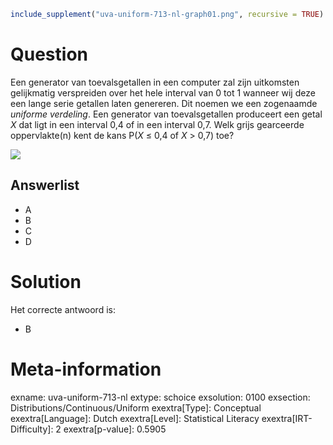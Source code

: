 ```r
include_supplement("uva-uniform-713-nl-graph01.png", recursive = TRUE)
```

Question
========

Een generator van toevalsgetallen in een computer zal zijn uitkomsten
gelijkmatig verspreiden over het hele interval van 0 tot 1 wanneer wij
deze een lange serie getallen laten genereren. Dit noemen we een
zogenaamde *uniforme verdeling*. Een generator van toevalsgetallen
produceert een getal *X* dat ligt in een interval 0,4 of in een interval
0,7. Welk grijs gearceerde oppervlakte(n) kent de kans P(*X* ≤ 0,4 of *X* \> 0,7) toe?

![](uva-uniform-713-nl-graph01.png)

Answerlist
----------

* A
* B
* C
* D

Solution
========

Het correcte antwoord is: 

* B

Meta-information
================
exname: uva-uniform-713-nl
extype: schoice
exsolution: 0100
exsection: Distributions/Continuous/Uniform
exextra[Type]: Conceptual
exextra[Language]: Dutch
exextra[Level]: Statistical Literacy
exextra[IRT-Difficulty]: 2
exextra[p-value]: 0.5905
